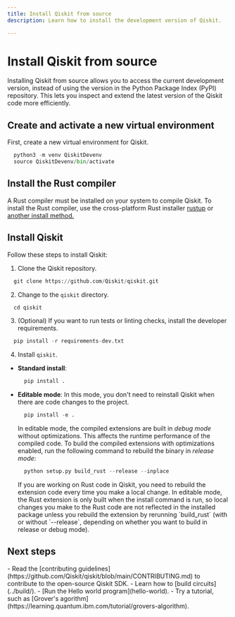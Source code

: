 ```yaml
---
title: Install Qiskit from source
description: Learn how to install the development version of Qiskit.

---
```

# Install Qiskit from source

Installing Qiskit from source allows you to access the current development version, instead of using the version in the Python Package Index (PyPI) repository. This lets you inspect and extend the latest version of the Qiskit code more efficiently. 

## Create and activate a new virtual environment

First, create a new virtual environment for Qiskit. 

```python
  python3 -m venv QiskitDevenv
  source QiskitDevenv/bin/activate
```

## Install the Rust compiler

A Rust compiler must be installed on your system to compile Qiskit. To install the Rust compiler, use the cross-platform Rust installer [rustup](https://rustup.rs/) or [another install method.](https://forge.rust-lang.org/infra/other-installation-methods.html) 

## Install Qiskit

Follow these steps to install Qiskit:

1. Clone the Qiskit repository.

```python
  git clone https://github.com/Qiskit/qiskit.git
```

2. Change to the `qiskit` directory. 

```python
  cd qiskit
```

3. (Optional) If you want to run tests or linting checks, install the developer requirements.

```python
  pip install -r requirements-dev.txt
```

4. Install `qiskit`. 

  * **Standard install**: 

    ```python
      pip install .
    ```

  * **Editable mode**: In this mode, you don't need to reinstall Qiskit when there are code changes to the project.

    ```python
      pip install -e .
    ```

    In editable mode, the compiled extensions are built in _debug mode_ without optimizations. This affects the runtime performance of the compiled code. To build the compiled extensions with optimizations enabled, run the following command to rebuild the binary in _release mode_:

    ```python
      python setup.py build_rust --release --inplace
    ```

    <Admonition type="note">
    If you are working on Rust code in Qiskit, you need to rebuild the extension code every time you make a local change. In editable mode, the Rust extension is only built when the install command is run, so local changes you make to the Rust code are not reflected in the installed package unless you rebuild the extension by rerunning `build_rust` (with or without `--release`, depending on whether you want to build in release or debug mode).
    </Admonition>


## Next steps

<Admonition type="tip" title="Recommendations">
  - Read the [contributing guidelines](https://github.com/Qiskit/qiskit/blob/main/CONTRIBUTING.md) to contribute to the open-source Qiskit SDK.
  - Learn how to [build circuits](../build/).
  - [Run the Hello world program](hello-world).
  - Try a tutorial, such as [Grover's agorithm](https://learning.quantum.ibm.com/tutorial/grovers-algorithm).
</Admonition>